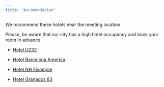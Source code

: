 ---
title: "Accommodation"
---

We recommend these hotels near the meeting location.

Please, be aware that our city has a high hotel occupancy and book your room in advance.

-   [Hotel U232](https://www.u232hotel.com/en)

-   [Hotel Barcelona America](https://www.hotelamericabarcelona.com/es/)

-   [Hotel NH Eixample](https://www.nh-hotels.com/en/hotel/nh-barcelona-eixample?campid=8435708&gad_source=1&gclid=Cj0KCQiAyKurBhD5ARIsALamXaG_twDn6Pwd2XZMJCTithsJQhoAgBWeCcbrvQdhVBhytsqGBq0hcL8aAkPaEALw_wcB&gclsrc=aw.ds)

-   [Hotel Granados 83](https://www.hotelgranados83.com/en)